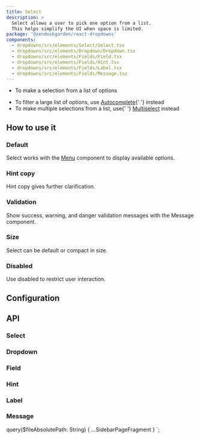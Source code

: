 ```yaml
---
title: Select
description: >
  Select allows a user to pick one option from a list.
  This helps simplify the UI when space is limited.
package: '@zendeskgarden/react-dropdowns'
components:
  - dropdowns/src/elements/Select/Select.tsx
  - dropdowns/src/elements/Dropdown/Dropdown.tsx
  - dropdowns/src/elements/Fields/Field.tsx
  - dropdowns/src/elements/Fields/Hint.tsx
  - dropdowns/src/elements/Fields/Label.tsx
  - dropdowns/src/elements/Fields/Message.tsx
---
```


<Usage>
  <Use>
    <ul>
      <li>To make a selection from a list of options</li>
    </ul>
  </Use>
  <Misuse>
    <ul>
      <li>
        To filter a large list of options, use <a href="/components/autocomplete">Autocomplete</a>{' '}
        instead
      </li>
      <li>
        To make multiple selections from a list, use{' '}
        <a href="/components/multiselect">Multiselect</a> instead
      </li>
    </ul>
  </Misuse>
</Usage>

## How to use it

### Default

Select works with the [Menu](/components/menu) component to display available options.


<CodeExample code={SelectDefaultCode}>
  <SelectDefault />
</CodeExample>

### Hint copy

Hint copy gives further clarification.


<CodeExample code={SelectHintCode}>
  <SelectHint />
</CodeExample>

### Validation

Show success, warning, and danger validation messages with the Message component.


<CodeExample code={SelectValidationCode}>
  <SelectValidation />
</CodeExample>

### Size

Select can be default or compact in size.


<CodeExample code={SelectSizeCode}>
  <SelectSize />
</CodeExample>

### Disabled

Use disabled to restrict user interaction.


<CodeExample code={SelectDisabledCode}>
  <SelectDisabled />
</CodeExample>

## Configuration

<Configuration reactPackage={props.data.mdx.package} components={props.data.mdx.components} />

## API

### Select

<PropSheet components={props.data.mdx.components} componentName="select" />

### Dropdown

<PropSheet components={props.data.mdx.components} componentName="dropdown" />

### Field

<PropSheet components={props.data.mdx.components} componentName="field" />

### Hint

<PropSheet components={props.data.mdx.components} componentName="hint" />

### Label

<PropSheet components={props.data.mdx.components} componentName="label" />

### Message

<PropSheet components={props.data.mdx.components} componentName="message" />


  query($fileAbsolutePath: String) {
    ...SidebarPageFragment
  }
`;

